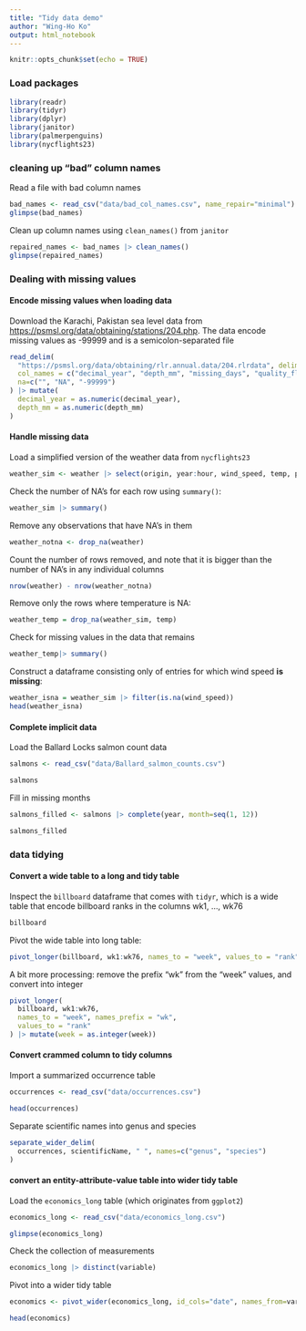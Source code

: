 ```yaml
---
title: "Tidy data demo"
author: "Wing-Ho Ko"
output: html_notebook
---
```


```r
knitr::opts_chunk$set(echo = TRUE)
```

### Load packages

```r
library(readr)
library(tidyr)
library(dplyr)
library(janitor)
library(palmerpenguins)
library(nycflights23)
```

### cleaning up "bad" column names

Read a file with bad column names

```r
bad_names <- read_csv("data/bad_col_names.csv", name_repair="minimal")
glimpse(bad_names)
```

Clean up column names using `clean_names()` from `janitor`

```r
repaired_names <- bad_names |> clean_names()
glimpse(repaired_names)
```

### Dealing with missing values

#### Encode missing values when loading data

Download the Karachi, Pakistan sea level data from <https://psmsl.org/data/obtaining/stations/204.php>. The data encode missing values as -99999 and is a semicolon-separated file

```r
read_delim(
  "https://psmsl.org/data/obtaining/rlr.annual.data/204.rlrdata", delim=";",
  col_names = c("decimal_year", "depth_mm", "missing_days", "quality_flag"),
  na=c("", "NA", "-99999")
) |> mutate(
  decimal_year = as.numeric(decimal_year), 
  depth_mm = as.numeric(depth_mm)
)
```

#### Handle missing data

Load a simplified version of the weather data from `nycflights23`

```r
weather_sim <- weather |> select(origin, year:hour, wind_speed, temp, pressure)
```

Check the number of NA's for each row using `summary()`:

```r
weather_sim |> summary()
```

Remove any observations that have NA's in them

```r
weather_notna <- drop_na(weather)
```

Count the number of rows removed, and note that it is bigger than the number of NA's in any individual columns

```r
nrow(weather) - nrow(weather_notna)
```

Remove only the rows where temperature is NA:

```r
weather_temp = drop_na(weather_sim, temp)
```

Check for missing values in the data that remains

```r
weather_temp|> summary()
```

Construct a dataframe consisting only of entries for which wind speed **is missing**:

```r
weather_isna = weather_sim |> filter(is.na(wind_speed))
head(weather_isna)
```

#### Complete implicit data

Load the Ballard Locks salmon count data

```r
salmons <- read_csv("data/Ballard_salmon_counts.csv")
```

```r
salmons
```

Fill in missing months

```r
salmons_filled <- salmons |> complete(year, month=seq(1, 12)) 
```

```r
salmons_filled
```

### data tidying

#### Convert a wide table to a long and tidy table

Inspect the `billboard` dataframe that comes with `tidyr`, which is a wide table that encode billboard ranks in the columns wk1, ..., wk76

```r
billboard
```

Pivot the wide table into long table:

```r
pivot_longer(billboard, wk1:wk76, names_to = "week", values_to = "rank") 
```

A bit more processing: remove the prefix "wk" from the "week" values, and convert into integer

```r
pivot_longer(
  billboard, wk1:wk76, 
  names_to = "week", names_prefix = "wk",
  values_to = "rank"
) |> mutate(week = as.integer(week))
```

#### Convert crammed column to tidy columns

Import a summarized occurrence table

```r
occurrences <- read_csv("data/occurrences.csv")
```

```r
head(occurrences)
```

Separate scientific names into genus and species

```r
separate_wider_delim(
  occurrences, scientificName, " ", names=c("genus", "species")
)
```

#### convert an entity-attribute-value table into wider tidy table

Load the `economics_long` table (which originates from `ggplot2`)

```r
economics_long <- read_csv("data/economics_long.csv")
```

```r
glimpse(economics_long)
```

Check the collection of measurements

```r
economics_long |> distinct(variable)
```

Pivot into a wider tidy table

```r
economics <- pivot_wider(economics_long, id_cols="date", names_from=variable, values_from=value)

head(economics)
```
